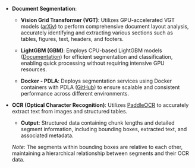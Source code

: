 - **Document Segmentation**:

  - **Vision Grid Transformer (VGT)**: Utilizes GPU-accelerated VGT models ([arXiv](https://arxiv.org/abs/2308.14978)) to perform comprehensive document layout analysis, accurately identifying and extracting various sections such as tables, figures, text, headers, and footers.

  - **LightGBM (GBM)**: Employs CPU-based LightGBM models ([Documentation](https://lightgbm.readthedocs.io/en/stable/)) for efficient segmentation and classification, enabling quick processing without requiring intensive GPU resources.

  - **Docker - PDLA**: Deploys segmentation services using Docker containers with PDLA ([GitHub](https://github.com/huridocs/pdf-document-layout-analysis)) to ensure scalable and consistent performance across different environments.

- **OCR (Optical Character Recognition)**: Utilizes [PaddleOCR](https://github.com/PaddlePaddle/PaddleOCR) to accurately extract text from images and structured tables.

  - **Output**: Structured data containing chunk lengths and detailed segment information, including bounding boxes, extracted text, and associated metadata.

  _Note:_ The segments within bounding boxes are relative to each other, maintaining a hierarchical relationship between segments and their OCR data.
